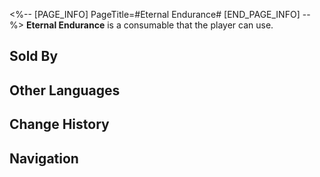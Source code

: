 <%-- [PAGE_INFO]
PageTitle=#Eternal Endurance#
[END_PAGE_INFO] --%>
{{Consumable Infobox
|id          = 408616
|image       = Item Eternal Endurance.png{{subst:void|<!--$UPLOAD:<<SpriteOutput/ItemFigures/408616.png>-<Item Eternal Endurance.png>-<Consumable Icons>>-->}}
|type        = Defense Consumables
|rarity      = 3
|effect      = Upon use, all allies gain 27% increased Shield effect for the next battle.
|description = ''"Insufficient active ingredient. Experiment failed."''<br />The scholar, frustrated by his 106,001st failure, randomly poked at the terminal. Developing a new poison formula proved to be much more challenging than anticipated. If he couldn't produce results by tomorrow...<br />His mind was overwhelmed with worry, leading him to knock over the test tube rack on the table. The liquids from two unidentified containers mixed, releasing a pungent odor...
|effectType  = 
|effectType2 = 
|effectType3 = 
|recipe      = 
|source1     = [[Dreamscape Sales Store]]
|source2     = 
|source3     = 
}}
{{Description|''"The 106,002nd attempt. Result: Successful."''}}
'''Eternal Endurance''' is a consumable that the player can use.

==Sold By==
{{Shop Availability}}

==Other Languages==
{{Other Languages
|en   = Eternal Endurance
|zhs  = 恒久忍耐
|zht  = 恆久忍耐
|ja   = 永久の忍耐
|ko   = 영원한 인내
|es   = Tenacidad perpetua
|fr   = Endurance inébranlable
|ru   = Вечная стойкость
|th   = Eternal Endurance
|vi   = Kiên Nhẫn Vĩnh Cửu
|de   = Unaufhörliche Ausdauer
|id   = Eternal Endurance
|pt   = Resistência Eterna
}}

==Change History==
{{Change History|2.0}}

==Navigation==
{{Consumable Navbox}}